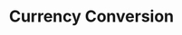 ---
title: "Currency Conversion"
publishedAt: "2025-03-21"
summary: "CLI app built in Java and SQLite"
images:
  - "/images/projects/project-01/currency.jpg" 


link: "https://github.com/moh-sin19/CC"
---